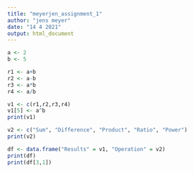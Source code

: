 ```yaml
---
title: "meyerjen_assignment_1"
author: "jens meyer"
date: "14 4 2021"
output: html_document
---
```


```r
a <- 2
b <- 5

r1 <- a+b
r2 <- a-b
r3 <- a*b
r4 <- a/b

v1 <- c(r1,r2,r3,r4)
v1[5] <- a^b
print(v1)

v2 <- c("Sum", "Difference", "Product", "Ratio", "Power")
print(v2)

df <- data.frame("Results" = v1, "Operation" = v2)
print(df)
print(df[3,1])
```

